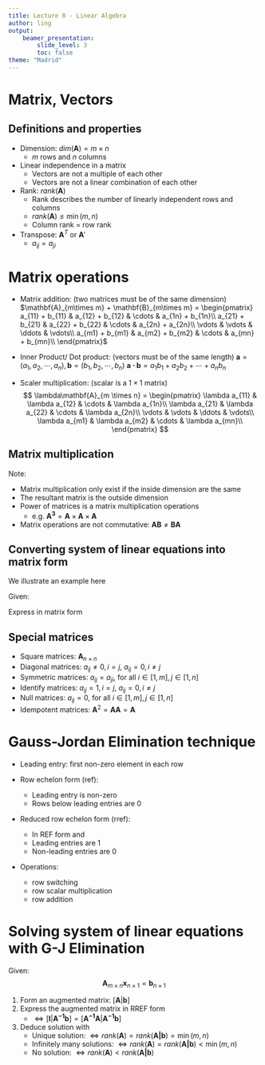 ```yaml
---
title: Lecture 8 - Linear Algebra
author: ling
output:
    beamer_presentation:
        slide_level: 3
        toc: false
theme: "Madrid"
---
```


# Matrix, Vectors

\begin{block}{Vector: an array of values}
Row vectors:
$$
\mathbf{a}_{1 \times n} = \begin{pmatrix}
    a_{11} & a_{12} & \cdots & a_{1n}\\
\end{pmatrix}
$$

Column vectors:
$$
\mathbf{a}_{m \times 1} = \begin{pmatrix}
    a_{11}\\
    a_{21}\\
    \vdots\\
    a_{m1}\\
\end{pmatrix}
$$
\end{block}

\begin{block}{Matrix: an array of vectors}
$$
\mathbf{A}_{m \times n} = \begin{pmatrix}
    a_{11} & a_{12} & \cdots & a_{1n}\\
    a_{21} & a_{22} & \cdots & a_{2n}\\
    \vdots & \vdots & \ddots & \vdots\\
    a_{m1} & a_{m2} & \cdots & a_{mn}\\
\end{pmatrix}
$$
\end{block}

## Definitions and properties

- Dimension: $dim(\mathbf{A}) = m \times n$
  - $m$ rows and $n$ columns
- Linear independence in a matrix
  - Vectors are not a multiple of each other
  - Vectors are not a linear combination of each other
- Rank: $rank(\mathbf{A})$
  - Rank describes the number of linearly independent rows and columns
  - $rank(\mathbf{A}) \leq \min(m, n)$
  - Column rank = row rank
- Transpose: $\mathbf{A}^T$ or $\mathbf{A}'$
  - $a_{ij} = a_{ji}$

# Matrix operations

- Matrix addition: (two matrices must be of the same dimension)
  $\mathbf{A}_{m\times m} + \mathbf{B}_{m\times m} = \begin{pmatrix}
    a_{11} + b_{11} & a_{12} + b_{12} & \cdots & a_{1n} + b_{1n}\\
    a_{21} + b_{21} & a_{22} + b_{22} & \cdots & a_{2n} + a_{2n}\\
    \vdots & \vdots & \ddots & \vdots\\
    a_{m1} + b_{m1} & a_{m2} + b_{m2} & \cdots & a_{mn} + b_{mn}\\
  \end{pmatrix}$

- Inner Product/ Dot product: (vectors must be of the same length)
  $\mathbf{a} = (a_1, a_2, \cdots, a_n),
  \mathbf{b} = (b_1, b_2, \cdots, b_n)$
  $\mathbf{a\cdot b} = a_1b_1 + a_2b_2 + \cdots + a_n b_n$

- Scaler multiplication: (scalar is a $1\times 1$ matrix)
$$
\lambda\mathbf{A}_{m \times n} = \begin{pmatrix}
    \lambda a_{11} & \lambda a_{12} & \cdots & \lambda a_{1n}\\
    \lambda a_{21} & \lambda a_{22} & \cdots & \lambda a_{2n}\\
    \vdots & \vdots &  \ddots & \vdots\\
    \lambda a_{m1} & \lambda a_{m2} & \cdots & \lambda a_{mn}\\
\end{pmatrix}
$$

## Matrix multiplication

\begin{align*}
\mathbf{A}_{m \times n} \times
\mathbf{B}_{n \times k} &= 
\begin{pmatrix}
    \mathbf{a_1}\\
    \mathbf{a_2}\\
    \mathbf{\vdots}\\
    \mathbf{a_m}
\end{pmatrix} \times
\begin{pmatrix}
    \mathbf{b_1} &
    \mathbf{b_2} &
    \mathbf{\cdots} &
    \mathbf{b_k}
\end{pmatrix} \\
&=
\begin{pmatrix}
    \mathbf{a_1}\cdot \mathbf{b_1} &
    \mathbf{a_1}\cdot \mathbf{b_2} &
    \cdots &
    \mathbf{a_1}\cdot \mathbf{b_k}\\
    \mathbf{a_2}\cdot \mathbf{b_1} &
    \mathbf{a_2}\cdot \mathbf{b_2} &
    \cdots &
    \mathbf{a_2}\cdot \mathbf{b_k}\\
    \vdots & \vdots & \ddots & \vdots\\
    \mathbf{a_m}\cdot \mathbf{b_1} &
    \mathbf{a_m}\cdot \mathbf{b_2} &
    \cdots &
    \mathbf{a_m}\cdot \mathbf{b_k}\\
\end{pmatrix}_{m\times k}
\end{align*}
Note:

- Matrix multiplication only exist if the inside dimension are the same
- The resultant matrix is the outside dimension
- Power of matrices is a matrix multiplication operations
  - e.g. $\mathbf{A^3} = \mathbf{A}\times\mathbf{A}\times\mathbf{A}$
- Matrix operations are not commutative: $\mathbf{AB} \neq \mathbf{BA}$

## Converting system of linear equations into matrix form

We illustrate an example here

Given:
\begin{align*}
    a_{11}x_1 + a_{12}x_2 + a_{13}x_3 &= b_1\\
    a_{21}x_1 + a_{22}x_2 + a_{23}x_3 &= b_2\\
    a_{31}x_1 + a_{32}x_2 + a_{33}x_3 &= b_3\\
\end{align*}

Express in matrix form
\begin{align*}
    \begin{pmatrix}
        a_{11} & a_{12} & a_{13}\\
        a_{21} & a_{22} & a_{23}\\
        a_{31} & a_{32} & a_{33}
    \end{pmatrix}
    \begin{pmatrix}
        x_1\\
        x_2\\
        x_3
    \end{pmatrix}
    =
    \begin{pmatrix}
        b_1\\
        b_2\\
        b_3
    \end{pmatrix} \Leftrightarrow
    \mathbf{Ax}=\mathbf{b}
\end{align*}

## Special matrices

- Square matrices: $\mathbf{A}_{n\times n}$
- Diagonal matrices: $a_{ij} \neq 0, i = j$, $a_{ij} = 0, i \neq j$
- Symmetric matrices: $a_{ij} = a_{ji}$, for all $i \in [1, m], j \in [1, n]$
- Identify matrices: $a_{ij} = 1, i = j$, $a_{ij} = 0, i \neq j$
- Null matrices: $a_{ij} = 0$, for all $i \in [1, m], j \in [1, n]$
- Idempotent matrices: $\mathbf{A}^2 = \mathbf{AA} = \mathbf{A}$

# Gauss-Jordan Elimination technique

- Leading entry: first non-zero element in each row

- Row echelon form (ref):
  - Leading entry is non-zero
  - Rows below leading entries are 0

- Reduced row echelon form (rref):
  - In REF form and
  - Leading entries are 1
  - Non-leading entries are 0

- Operations:
  - row switching
  - row scalar multiplication
  - row addition

# Solving system of linear equations with G-J Elimination

Given:
$$
\mathbf{A}_{m\times n}\mathbf{x}_{n\times 1} =
\mathbf{b}_{n\times 1}
$$

1. Form an augmented matrix: $[\mathbf{A}|\mathbf{b}]$
2. Express the augmented matrix in RREF form
   - $\Leftrightarrow [\mathbf{I}|\mathbf{A^{-1}b}] = [\mathbf{A^{-1}A}|\mathbf{A^{-1}b}]$
3. Deduce solution with
   - Unique solution: $\Leftrightarrow rank(\mathbf{A}) = rank(\mathbf{A|b}) = \min(m, n)$
   - Infinitely many solutions: $\Leftrightarrow rank(\mathbf{A}) = rank(\mathbf{A|b}) < \min(m, n)$
   - No solution: $\Leftrightarrow rank(\mathbf{A}) < rank(\mathbf{A|b})$
